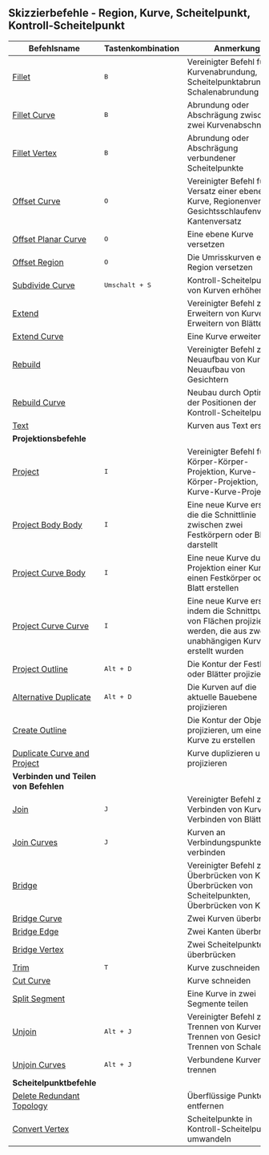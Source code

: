 ## Skizzierbefehle - Region, Kurve, Scheitelpunkt, Kontroll-Scheitelpunkt

| Befehlsname                                                      | Tastenkombination | Anmerkung                                                                                                       |
| ----------------------------------------------------------------- | -------------------- | ---------------------------------------------------------------------------------------------------------- |
| [Fillet](sketch/fillet)                                           | <kbd>B</kbd>         | Vereinigter Befehl für Kurvenabrundung, Scheitelpunktabrundung, Schalenabrundung                                     |
| [Fillet Curve](sketch/fillet-curve)                               | <kbd>B</kbd>         | Abrundung oder Abschrägung zwischen zwei Kurvenabschnitten                                                        |
| [Fillet Vertex](sketch/fillet-vertex)                             | <kbd>B</kbd>         | Abrundung oder Abschrägung verbundener Scheitelpunkte                                                      |
| [Offset Curve](sketch/offset-curve)                               | <kbd>O</kbd>         | Vereinigter Befehl für Versatz einer ebenen Kurve, Regionenversatz, Gesichtsschlaufenversatz, Kantenversatz |
| [Offset Planar Curve](sketch/offset-planar-curve)                 | <kbd>O</kbd>         | Eine ebene Kurve versetzen                                                                                     |
| [Offset Region](sketch/offset-region)                             | <kbd>O</kbd>         | Die Umrisskurven einer Region versetzen                                                                         |
| [Subdivide Curve](sketch/subdivide-curve)                         | <kbd>Umschalt + S</kbd> | Kontroll-Scheitelpunkte von Kurven erhöhen                                                                     |
| [Extend](sketch/extend)                                           |                      | Vereinigter Befehl zum Erweitern von Kurven, Erweitern von Blättern                                           |
| [Extend Curve](sketch/extend-curve)                               |                      | Eine Kurve erweitern                                                                                        |
| [Rebuild](sketch/rebuild)                                         |                      | Vereinigter Befehl zum Neuaufbau von Kurven, Neuaufbau von Gesichtern                                        |
| [Rebuild Curve](sketch/rebuild-curve)                             |                      | Neubau durch Optimieren der Positionen der Kontroll-Scheitelpunkte                                           |
| [Text](sketch/text)                                               |                      | Kurven aus Text erstellen                                                                                   |
| **Projektionsbefehle**                                            |                      |                                                                                                            |
| [Project](sketch/project)                                         | <kbd>I</kbd>         | Vereinigter Befehl für Körper-Körper-Projektion, Kurve-Körper-Projektion, Kurve-Kurve-Projektion             |
| [Project Body Body](sketch/project-body-body)                     | <kbd>I</kbd>         | Eine neue Kurve erstellen, die die Schnittlinie zwischen zwei Festkörpern oder Blättern darstellt           |
| [Project Curve Body](sketch/project-curve-body)                   | <kbd>I</kbd>         | Eine neue Kurve durch Projektion einer Kurve auf einen Festkörper oder ein Blatt erstellen                   |
| [Project Curve Curve](sketch/project-curve-curve)                 | <kbd>I</kbd>         | Eine neue Kurve erstellen, indem die Schnittpunkte von Flächen projiziert werden, die aus zwei unabhängigen Kurven erstellt wurden |
| [Project Outline](sketch/project-outline)                         | <kbd>Alt + D</kbd>   | Die Kontur der Festkörper oder Blätter projizieren                                                          |
| [Alternative Duplicate](sketch/alternative-duplicate)             | <kbd>Alt + D</kbd>   | Die Kurven auf die aktuelle Bauebene projizieren                                                            |
| [Create Outline](sketch/create-outline)                           |                      | Die Kontur der Objekte projizieren, um eine 3D-Kurve zu erstellen                                           |
| [Duplicate Curve and Project](sketch/duplicate-curve-and-project) |                      | Kurve duplizieren und projizieren                                                                           |
| **Verbinden und Teilen von Befehlen**                             |                      |                                                                                                            |
| [Join](sketch/join)                                               | <kbd>J</kbd>         | Vereinigter Befehl zum Verbinden von Kurven, Verbinden von Blättern                                        |
| [Join Curves](sketch/join-curves)                                 | <kbd>J</kbd>         | Kurven an Verbindungspunkten verbinden                                                                      |
| [Bridge](sketch/bridge)                                           |                      | Vereinigter Befehl zum Überbrücken von Kurven, Überbrücken von Scheitelpunkten, Überbrücken von Kanten      |
| [Bridge Curve](sketch/bridge-curve)                               |                      | Zwei Kurven überbrücken                                                                                     |
| [Bridge Edge](sketch/bridge-edge)                                 |                      | Zwei Kanten überbrücken                                                                                     |
| [Bridge Vertex](sketch/bridge-vertex)                             |                      | Zwei Scheitelpunkte überbrücken                                                                             |
| [Trim](sketch/trim)                                               | <kbd>T</kbd>         | Kurve zuschneiden                                                                                          |
| [Cut Curve](sketch/cut-curve)                                     |                      | Kurve schneiden                                                                                            |
| [Split Segment](sketch/split-segment)                             |                      | Eine Kurve in zwei Segmente teilen                                                                         |
| [Unjoin](sketch/unjoin)                                           | <kbd>Alt + J</kbd>   | Vereinigter Befehl zum Trennen von Kurven, Trennen von Gesichtern, Trennen von Schalen                      |
| [Unjoin Curves](sketch/unjoin-curve)                              | <kbd>Alt + J</kbd>   | Verbundene Kurven trennen                                                                                   |
| **Scheitelpunktbefehle**                                          |                      |                                                                                                            |
| [Delete Redundant Topology](sketch/delete-redundant-topology)     |                      | Überflüssige Punkte entfernen                                                                              |
| [Convert Vertex](sketch/convert-vertex)                           |                      | Scheitelpunkte in Kontroll-Scheitelpunkte umwandeln                                                        |
